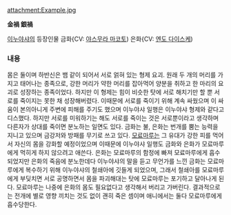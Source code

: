 attachment:Example.jpg

''' 金禍 銀禍 '''

[[이누야샤]]의 등장인물 금화{CV: [[야스무라 마코토]]) 은화{CV: [[엔도 다이스케]])

=== 내용 ===
몸은 둘이며 하반신은 뱀 같이 되어서 서로 얽혀 있는 형제 요괴. 원래 두 개의 머리를 가지고 태어나는 종족으로, 강한 머리가 약한 머리를 잡아먹어 양분을 취하고 한 마리의 요괴로 성장하는 종족이었다. 하지만 이 형제는 힘이 비슷한 탓에 서로 해치기만 할 뿐 서로를 죽이지는 못한 채 성장해버렸다. 이때문에 서로를 죽이기 위해 계속 싸웠으며 이 싸움이 본의아니게 주변에 피해를 주기도 했으며 이누야샤 일행은 이누야샤 형제와 같다고 디스했다. 하지만 서로를 미워하기는 해도 서로를 죽이는 것은 서로뿐이라고 생각하며 다른자가 상대를 죽이면 분노하는 일면도 있다. 금화는 불, 은화는 번개를 뿜는 능력을 지니고 있으며 금강저와 방패를 무기로 쓰고 있다. [[모료마루]]는 그 유대가 강한 피를 먹어서 자신의 몸을 강화할 예정이었으며 이때문에 이누야샤 일행도 금화와 은화가 모료마루에게 먹히게 하지 않으려고 애쓴다. 은화는 모료마루의 함정에 빠져 모료마루에게 흡수되었지만 은화의 죽음에 분노한데다 이누야샤의 말을 듣고 무언가를 느낀 금화는 모료마루에게 복수하기 위해 이누야샤의 철쇄아에 깃들게 되었으며, 그래서 철쇄아를 모료마루에게 부딪치면 서로 공명하면서 몸을 파괴해대는 탓에 모료마루는 포기하고 달아나게 된다. 모료마루는 나중에 은화의 몸도 필요없다고 생각해서 버리고 가버린다. 결과적으로는 전개에 별로 영향 끼치는 것도 없이 괜히 죽은 셈이며 애니에서는 둘다 모료마루에게 흡수당한다.

